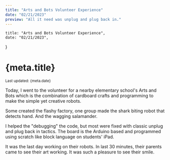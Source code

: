 ```yaml
---
title: "Arts and Bots Volunteer Experience"
date: "02/21/2023"
preview: "All it need was unplug and plug back in."
---
```



    title: "Arts and Bots Volunteer Experience",
    date: "02/21/2023",
}

<Head>
    <title>kenryuS - {meta.title}</title>
    <meta name="description" content="kenryuS (Kenryu Shibata) Blog" />
    <link rel="icon" href="/icon.jpeg" />
</Head>
<div className={mdStyle.Article}>
<h1>{meta.title}</h1>
<small>Last updated: {meta.date}</small>

Today, I went to the volunteer for a nearby elementary school's Arts and Bots which is the combination of cardboard crafts and programming to make the simple yet creative robots.

Some created the flashy factory, one group made the shark biting robot that detects hand. And the wagging salamander.

I helped the "debugging" the code, but most were fixed with classic unplug and plug back in tactics. The board is the Arduino based and programmed using scratch like block language on students' iPad.

It was the last day working on their robots. In last 30 minutes, their parents came to see their art working. It was such a pleasure to see their smile.

<GoBackBtn series="diary" /></div>